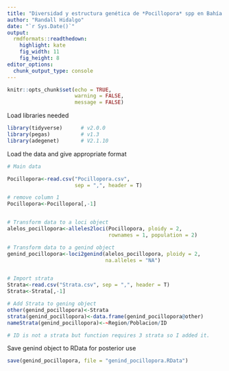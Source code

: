 ```yaml
---
title: "Diversidad y estructura genética de *Pocillopora* spp en Bahía Culebra"
author: "Randall Hidalgo"
date: "`r Sys.Date()`"
output:
  rmdformats::readthedown:
    highlight: kate
    fig_width: 11
    fig_height: 8
editor_options:
  chunk_output_type: console
---
```


```r
knitr::opts_chunk$set(echo = TRUE, 
                      warning = FALSE, 
                      message = FALSE)
```

Load libraries needed

```r
library(tidyverse)      # v2.0.0
library(pegas)          # v1.3
library(adegenet)       # V2.1.10
```

Load the data and give appropriate format

```r
# Main data

Pocillopora<-read.csv("Pocillopora.csv", 
                      sep = ",", header = T)

# remove column 1
Pocillopora<-Pocillopora[,-1] 


# Transform data to a loci object
alelos_pocillopora<-alleles2loci(Pocillopora, ploidy = 2, 
                                 rownames = 1, population = 2)

# Transform data to a genind object
genind_pocillopora<-loci2genind(alelos_pocillopora, ploidy = 2,
                                na.alleles = "NA")


# Import strata
Strata<-read.csv("Strata.csv", sep = ",", header = T)
Strata<-Strata[,-1]

# Add Strata to gening object
other(genind_pocillopora)<-Strata
strata(genind_pocillopora)<-data.frame(genind_pocillopora@other)
nameStrata(genind_pocillopora)<-~Region/Poblacion/ID

# ID is not a strata but function requires 3 strata so I added it.
```

Save genind object to RData for posterior use

```r
save(genind_pocillopora, file = "genind_pocillopora.RData")
```

